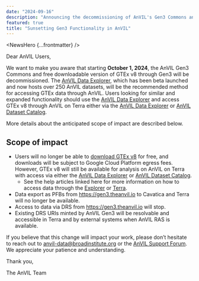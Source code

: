 ```yaml
---
date: "2024-09-16"
description: "Announcing the decommissioning of AnVIL's Gen3 Commons and free downloadable access to GTEx v8, effective October 1, 2024. Users are advised to transition to the AnVIL Data Explorer for accessing GTEx datasets and other AnVIL resources."
featured: true
title: "Sunsetting Gen3 Functionality in AnVIL"
---
```


<NewsHero {...frontmatter} />

Dear AnVIL Users,

We want to make you aware that starting **October 1, 2024**, the AnVIL Gen3 Commons and free downloadable version of GTEx v8 through Gen3 will be decommissioned. The [AnVIL Data Explorer]({browserURL}/beta-announcement), which has been beta launched and now hosts over 250 AnVIL datasets, will be the recommended method for accessing GTEx data through AnVIL. Users looking for similar and expanded functionality should use the [AnVIL Data Explorer]({browserURL}/datasets) and access GTEx v8 through AnVIL on Terra either via the [AnVIL Data Explorer]({browserURL}/datasets) or [AnVIL Dataset Catalog]({portalURL}/data/consortia).

More details about the anticipated scope of impact are described below.

## Scope of impact

- Users will no longer be able to [download GTEx v8](/learn/reference/gtex-v8-free-egress-instructions) for free, and downloads will be subject to Google Cloud Platform egress fees. However, GTEx v8 will still be available for analysis on AnVIL on Terra with access via either the [AnVIL Data Explorer]({browserURL}/datasets) or [AnVIL Dataset Catalog]({portalURL}/data/consortia/GTEx/workspaces).
    - See the help articles linked here for more information on how to access data through the [Explorer]({browserURL}/guides) or [Terra](https://support.terra.bio/hc/en-us/articles/4402326091675-Accessing-GTEx-TARGET-TCGA-data).
- Data export as PFBs from https://gen3.theanvil.io to Cavatica and Terra will no longer be available.
- Access to data via DRS from https://gen3.theanvil.io will stop.
- Existing DRS URIs minted by AnVIL Gen3 will be resolvable and accessible in Terra and by external systems when AnVIL RAS is available.

If you believe that this change will impact your work, please don’t hesitate to reach out to [anvil-data@broadinstitute.org](mailto:anvil-data@broadinstitute.org) or the [AnVIL Support Forum]({anvilHelpURL}). We appreciate your patience and understanding.

Thank you,

The AnVIL Team
